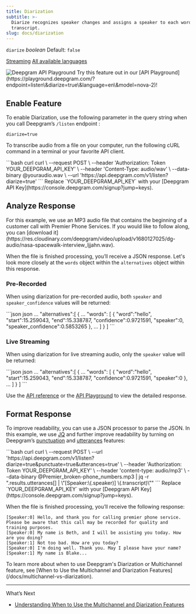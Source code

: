 ```yaml
---
title: Diarization
subtitle: >-
  Diarize recognizes speaker changes and assigns a speaker to each word in the
  transcript.
slug: docs/diarization
---
```



`diarize` *boolean* Default: `false`

<Markdown src="../snippets/pre-recorded.mdx" /> [Streaming](/docs/getting-started-with-live-streaming-audio) [All available languages](/docs/models-languages-overview)

<div class="api-playground-call">
<span>
<img src="https://res.cloudinary.com/deepgram/image/upload/v1717523786/devex/codey-greeting_rekqe1.svg" alt="Deepgram API Playground"/>   Try this feature out in our [API Playground](https://playground.deepgram.com/?endpoint=listen\&diarize=true\&language=en\&model=nova-2)!
</span>
</div>

## Enable Feature

To enable Diarization, use the following parameter in the query string when you call Deepgram’s `/listen` endpoint :

`diarize=true`

To transcribe audio from a file on your computer, run the following cURL command in a terminal or your favorite API client.

<CodeGroup>
  ```bash curl
  curl \
    --request POST \
    --header 'Authorization: Token YOUR_DEEPGRAM_API_KEY' \
    --header 'Content-Type: audio/wav' \
    --data-binary @youraudio.wav \
    --url 'https://api.deepgram.com/v1/listen?diarize=true'
  ```
</CodeGroup>

<Warning>
  Replace `YOUR_DEEPGRAM_API_KEY` with your [Deepgram API Key](https://console.deepgram.com/signup?jump=keys).
</Warning>

## Analyze Response

<Info>
  For this example, we use an MP3 audio file that contains the beginning of a customer call with Premier Phone Services. If you would like to follow along, you can [download it](https://res.cloudinary.com/deepgram/video/upload/v1680127025/dg-audio/nasa-spacewalk-interview_ljjahn.wav).
</Info>

When the file is finished processing, you’ll receive a JSON response. Let's look more closely at the `words` object within the `alternatives` object within this response.

### Pre-Recorded

When using diarization for pre-recorded audio, both `speaker` and `speaker_confidence` values will be returned:

<CodeGroup>
  ```json json
  ...
  "alternatives":[
    {
      ...
      "words": [
        {
          "word":"hello",
          "start":15.259043,
          "end":15.338787,
          "confidence":0.9721591,
          "speaker":0,
          "speaker_confidence":0.5853265
        },
      ...
      ]
    }
  ]
  ```
</CodeGroup>

### Live Streaming

When using diarization for live streaming audio, only the `speaker` value will be returned:

<CodeGroup>
  ```json json
  ...
  "alternatives":[
    {
      ...
      "words": [
        {
          "word":"hello",
          "start":15.259043,
          "end":15.338787,
          "confidence":0.9721591,
          "speaker":0
        },
      ...
      ]
    }
  ]
  ```
</CodeGroup>

Use the [API reference](/reference/pre-recorded) or the [API Playground](https://playground.deepgram.com/) to view the detailed response.

## Format Response

To improve readability, you can use a JSON processor to parse the JSON. In this example, we use [JQ](https://stedolan.github.io/jq/) and further improve readability by turning on Deepgram’s [punctuation](/docs/punctuation/) and [utterances](/docs/utterances/) features:

<CodeGroup>
  ```bash curl
  curl \
    --request POST \
    --url 'https://api.deepgram.com/v1/listen?diarize=true&punctuate=true&utterances=true' \
    --header 'Authorization: Token YOUR_DEEPGRAM_API_KEY' \
    --header 'content-type: audio/mp3' \
    --data-binary @Premier_broken-phone_numbers.mp3 | jq -r ".results.utterances[] | \"[Speaker:\(.speaker)] \(.transcript)\""
  ```
</CodeGroup>

<Warning>
  Replace `YOUR_DEEPGRAM_API_KEY` with your [Deepgram API Key](https://console.deepgram.com/signup?jump=keys).
</Warning>

When the file is finished processing, you’ll receive the following response:

```
[Speaker:0] Hello, and thank you for calling premier phone service. Please be aware that this call may be recorded for quality and training purposes.
[Speaker:0] My name is Beth, and I will be assisting you today. How are you doing?
[Speaker:1] Not too bad. How are you today?
[Speaker:0] I'm doing well. Thank you. May I please have your name?
[Speaker:1] My name is Blake...
```

<Info>
  To learn more about when to use Deepgram's Diarization or Multichannel feature, see [When to Use the Multichannel and Diarization Features](/docs/multichannel-vs-diarization).
</Info>

***

What’s Next

* [Understanding When to Use the Multichannel and Diarization Features](/docs/multichannel-vs-diarization)
